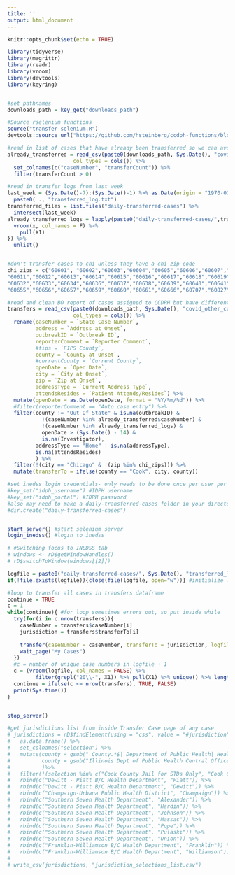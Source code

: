 ```yaml
---
title: ''
output: html_document
---
```


```r
knitr::opts_chunk$set(echo = TRUE)

library(tidyverse)
library(magrittr)
library(readr)
library(vroom)
library(devtools)
library(keyring)


#set pathnames
downloads_path = key_get("downloads_path")

#Source rselenium functions
source("transfer-selenium.R")
devtools::source_url("https://github.com/hsteinberg/ccdph-functions/blob/master/general-use-rselenium-functions.R?raw=TRUE")
```

```r

#read in list of cases that have already been transferred so we can avoid repeated transfers
already_transferred = read_csv(paste0(downloads_path, Sys.Date(), "covid_transfers.csv"),
                     col_types = cols()) %>%
  set_colnames(c("caseNumber", "transferCount")) %>%
  filter(transferCount > 0)

#read in transfer logs from last week
last_week = (Sys.Date()-7):(Sys.Date()-1) %>% as.Date(origin = "1970-01-01") %>%
  paste0( ., "transferred_log.txt")
transferred_files = list.files("daily-transferred-cases") %>%
  intersect(last_week)
already_transferred_logs = lapply(paste0("daily-transferred-cases/",transferred_files), function(x){
  vroom(x, col_names = F) %>%
    pull(X1)
}) %>%
  unlist()


#don't transfer cases to chi unless they have a chi zip code
chi_zips = c("60601", "60602","60603","60604","60605","60606","60607","60608","60609","60610",
"60611","60612","60613","60614","60615","60616","60617","60618","60619","60620","60621","60622","60623","60624","60625","60626","60628","60629","60630","60631",
"60632","60633","60634","60636","60637","60638","60639","60640","60641","60642","60643","60644","60645","60646","60647","60649","60651","60652","60653","60654",
"60655","60656","60657","60659","60660","60661","60666","60707","60827","")

#read and clean BO report of cases assigned to CCDPH but have different counties listed
transfers = read_csv(paste0(downloads_path, Sys.Date(), "covid_other_counties.csv"),
                     col_types = cols()) %>%
  rename(caseNumber = `State Case Number`,
         address = `Address at Onset`,
         outbreakID = `Outbreak ID`,
         reporterComment = `Reporter Comment`,
         #fips = `FIPS County`,
         county = `County at Onset`,
         #currentCounty = `Current County`,
         openDate = `Open Date`,
         city = `City at Onset`,
         zip = `Zip at Onset`,
         addressType = `Current Address Type`,
         attendsResides = `Patient Attends/Resides`) %>%
  mutate(openDate = as.Date(openDate, format = "%Y/%m/%d")) %>%
  #filter(reporterComment == "Auto case entry") %>%
  filter(county != "Out Of State" & is.na(outbreakID) &
           !(caseNumber %in% already_transferred$caseNumber) &
           !(caseNumber %in% already_transferred_logs) &
           openDate > (Sys.Date() - 14) &
           is.na(Investigator),
         addressType == "Home" | is.na(addressType),
         is.na(attendsResides)
         ) %>%
  filter(!(city == "Chicago" & !(zip %in% chi_zips))) %>%
  mutate(transferTo = ifelse(county == "Cook", city, county))

```


```r
#set inedss login credentials- only needs to be done once per user per computer
#key_set("idph_username") #IDPH username
#key_set("idph_portal") #IDPH password
#also may need to make a daily-transferred-cases folder in your directory if not already there if you want to store your logs there and don't specify where the logs go
#dir.create("daily-transferred-cases")


start_server() #start selenium server
login_inedss() #login to inedss

# #Switching focus to INEDSS tab   
# windows <- rD$getWindowHandles()   
# rD$switchToWindow(windows[[2]])

logfile = paste0("daily-transferred-cases/", Sys.Date(), "transferred_log.txt")
if(!file.exists(logfile)){close(file(logfile, open="w"))} #initialize logfile

#loop to transfer all cases in transfers dataframe
continue = TRUE
c = 1
while(continue){ #for loop sometimes errors out, so put inside while
  try(for(i in c:nrow(transfers)){
    caseNumber = transfers$caseNumber[i]
    jurisdiction = transfers$transferTo[i]
    
    transfer(caseNumber = caseNumber, transferTo = jurisdiction, logfile = logfile)
    wait_page("My Cases")
  })
  #c = number of unique case numbers in logfile + 1
  c = (vroom(logfile, col_names = FALSE) %>% 
         filter(grepl("20\\-", X1)) %>% pull(X1) %>% unique() %>% length()) + 1
  continue = ifelse(c <= nrow(transfers), TRUE, FALSE)
  print(Sys.time())
}


stop_server()
```

```r
#get jurisdictions list from inside Transfer Case page of any case
# jurisdictions = rD$findElement(using = "css", value = "#jurisdiction")$selectTag()$text %>%
#   as.data.frame() %>%
#   set_colnames("selection") %>%
#   mutate(county = gsub(" County.*$| Department of Public Health| Health Department| City/County| Public Health District", "", selection),
#          county = gsub("Illinois Dept of Public Health Central Office", "IDPH", county)
#          )%>%
#   filter(!(selection %in% c("Cook County Jail for STDs Only", "Cook County Juvenile Det Center for STDs Only"))) %>%
#   rbind(c("Dewitt - Piatt B/C Health Department", "Piatt")) %>%
#   rbind(c("Dewitt - Piatt B/C Health Department", "Dewitt")) %>%
#   rbind(c("Champaign-Urbana Public Health District", "Champaign")) %>%
#   rbind(c("Southern Seven Health Department", "Alexander")) %>%
#   rbind(c("Southern Seven Health Department", "Hardin")) %>%
#   rbind(c("Southern Seven Health Department", "Johnson")) %>%
#   rbind(c("Southern Seven Health Department", "Massac")) %>%
#   rbind(c("Southern Seven Health Department", "Pope")) %>%
#   rbind(c("Southern Seven Health Department", "Pulaski")) %>%
#   rbind(c("Southern Seven Health Department", "Union")) %>%
#   rbind(c("Franklin-Williamson B/C Health Department", "Franklin")) %>%
#   rbind(c("Franklin-Williamson B/C Health Department", "Williamson")) 
#
# write_csv(jurisdictions, "jurisdiction_selections_list.csv")


```
